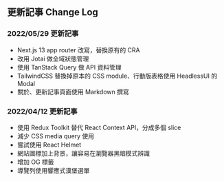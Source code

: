 ## 更新記事 Change Log

### 2022/05/29 更新記事

- Next.js 13 app router 改寫，替換原有的 CRA
- 改用 Jotai 做全域狀態管理
- 使用 TanStack Query 做 API 資料管理
- TailwindCSS 替換掉原本的 CSS module、行動版表格使用 HeadlessUI 的 Modal
- 關於、更新記事頁面使用 Markdown 撰寫

### 2022/04/12 更新記事

- 使用 Redux Toolkit 替代 React Context API，分成多個 slice
- 減少 CSS media query 使用
- 嘗試使用 React Helmet
- 網站圖標加上背景，讓容易在瀏覽器黑暗模式辨識
- 增加 OG 標籤
- 導覽列使用響應式漢堡選單
